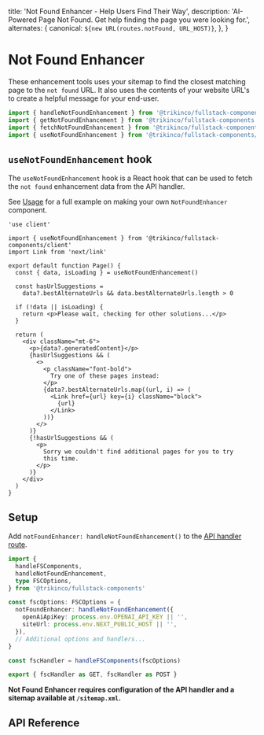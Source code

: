 
  title: 'Not Found Enhancer - Help Users Find Their Way',
  description:
    'AI-Powered Page Not Found. Get help finding the page you were looking for.',
  alternates: {
    canonical: `${new URL(routes.notFound, URL_HOST)}`,
  },
}

# Not Found Enhancer

These enhancement tools uses your sitemap to find the closest matching page to the `not found` URL.
It also uses the contents of your website URL's to create a helpful message for your end-user.

```jsx
import { handleNotFoundEnhancement } from '@trikinco/fullstack-components'
import { getNotFoundEnhancement } from '@trikinco/fullstack-components'
import { fetchNotFoundEnhancement } from '@trikinco/fullstack-components/client'
import { useNotFoundEnhancement } from '@trikinco/fullstack-components/client'
```

## `useNotFoundEnhancement` hook

The `useNotFoundEnhancement` hook is a React hook that can be used to fetch the `not found` enhancement data from the API handler.

See [Usage](/docs/usage) for a full example on making your own `NotFoundEnhancer` component.

<Example>
  <NotFoundEnhancer />
</Example>

```tsx {7}
'use client'

import { useNotFoundEnhancement } from '@trikinco/fullstack-components/client'
import Link from 'next/link'

export default function Page() {
  const { data, isLoading } = useNotFoundEnhancement()

  const hasUrlSuggestions =
    data?.bestAlternateUrls && data.bestAlternateUrls.length > 0

  if (!data || isLoading) {
    return <p>Please wait, checking for other solutions...</p>
  }

  return (
    <div className="mt-6">
      <p>{data?.generatedContent}</p>
      {hasUrlSuggestions && (
        <>
          <p className="font-bold">
            Try one of these pages instead:
          </p>
          {data?.bestAlternateUrls.map((url, i) => (
            <Link href={url} key={i} className="block">
              {url}
            </Link>
          ))}
        </>
      )}
      {!hasUrlSuggestions && (
        <p>
          Sorry we couldn't find additional pages for you to try
          this time.
        </p>
      )}
    </div>
  )
}
```

## Setup

Add `notFoundEnhancer: handleNotFoundEnhancement()` to the [API handler route](/docs/get-started/#setup).

```ts title="app/api/fsutils/[...fscomponents]/route.ts"
import {
  handleFSComponents,
  handleNotFoundEnhancement,
  type FSCOptions,
} from '@trikinco/fullstack-components'

const fscOptions: FSCOptions = {
  notFoundEnhancer: handleNotFoundEnhancement({
    openAiApiKey: process.env.OPENAI_API_KEY || '',
    siteUrl: process.env.NEXT_PUBLIC_HOST || '',
  }),
  // Additional options and handlers...
}

const fscHandler = handleFSComponents(fscOptions)

export { fscHandler as GET, fscHandler as POST }
```

**Not Found Enhancer requires configuration of the API handler and a sitemap available at `/sitemap.xml`.**

## API Reference

<TypeInfoToText
  path="handlers/notFoundEnhancer/models.d.ts"
  name="NotFoundEnhancerOptions"
  description="Not found enhancer API handler route options."
/>

<TypeInfoToText
  path="handlers/notFoundEnhancer/models.d.ts"
  name="NotFoundEnhancerRequestBody"
  description="Not found enhancer request body."
/>

<TypeInfoToText
  path="handlers/notFoundEnhancer/models.d.ts"
  name="NotFoundEnhancerResponse"
  description="Not found enhancer response body."
/>

<TypeInfoToText
  path="handlers/notFoundEnhancer/useNotFoundEnhancement.d.ts"
  name="useNotFoundEnhancement"
/>

<TypeInfoToText
  path="handlers/notFoundEnhancer/notFoundEnhancerContentGenerator.d.ts"
  name="getNotFoundContentGenerator"
/>

<TypeInfoToText
  path="handlers/notFoundEnhancer/notFoundEnhancerSitemapSelector.d.ts"
  name="getNotFoundSitemapSelector"
/>

<TypeInfoToText
  path="handlers/notFoundEnhancer/fetchers.d.ts"
  name="fetchNotFoundEnhancement"
/>
